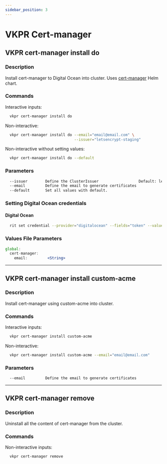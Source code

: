 ```yaml
---
sidebar_position: 3
---
```


# VKPR Cert-manager

## VKPR cert-manager install do

### Description

Install cert-manager to Digital Ocean into cluster. Uses [cert-manager](https://artifacthub.io/packages/helm/bitnami/cert-manager) Helm chart.

### Commands

Interactive inputs:

```bash
  vkpr cert-manager install do
```

Non-interactive:

```bash
  vkpr cert-manager install do --email="email@email.com" \
                               --issuer="letsencrypt-staging"
```

Non-interactive without setting values:

```bash
  vkpr cert-manager install do --default
```

### Parameters

```bash
  --issuer        Define the ClusterIssuer                  Default: letsencrypt-staging
  --email         Define the email to generate certificates
  --default       Set all values with default.
```

### Setting Digital Ocean credentials

#### Digital Ocean
```bash
  rit set credential --provider="digitalocean" --fields="token" --values="your-api-token"
```

### Values File Parameters

```jsx title="vkpr-values.yaml"
global:
  cert-manager:
    email:         <String>
```
---

## VKPR cert-manager install custom-acme

### Description

Install cert-manager using custom-acme into cluster.

### Commands

Interactive inputs:

```bash
  vkpr cert-manager install custom-acme
```

Non-interactive:

```bash
  vkpr cert-manager install custom-acme --email="email@email.com"
```

### Parameters

```bash
  --email         Define the email to generate certificates
```

---

## VKPR cert-manager remove

### Description

Uninstall all the content of cert-manager from the cluster.

### Commands

Non-interactive inputs:

```bash
  vkpr cert-manager remove
```
